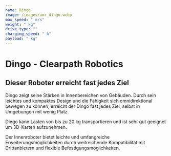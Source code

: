 ```yaml
---
name: Dingo
image: /images/amr_dingo.webp
max_speed: " m/s"
weight: " kg"
drive_type: ""
charging_speed: " h"
payload: " kg"
---
```

# Dingo - Clearpath Robotics

## Dieser Roboter erreicht fast jedes Ziel

Dingo zeigt seine Stärken in Innenbereichen von Gebäuden. Durch sein leichtes und kompaktes Design und die Fähigkeit sich omnidirektional bewegen zu können, erreicht der Dingo fast jedes Ziel, selbst in Umgebungen mit wenig Platz.

Dingo kann Lasten von bis zu 20 kg transportieren und ist sehr gut geeignet um 3D-Karten aufzunehmen.

Der Innenroboter bietet leichte und umfangreiche Erweiterungsmöglichkeiten durch weitreichende Kompatibilität mit Drittanbietern und flexible Befestigungsmöglichkeiten.